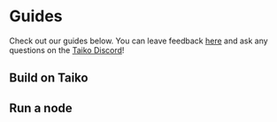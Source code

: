 
# Guides

Check out our guides below. You can leave feedback [here](https://docs.google.com/forms/d/1Vn10tqZW0bPvNUItzeek9u8kh7YkQZOGorMb3LuJVVA) and ask any questions on the [Taiko Discord](https://discord.gg/taikoxyz)!

## Build on Taiko

<Cards>
  <Card title="💰 Setup your wallet" href="/docs/guides/build-on-taiko/setup-your-wallet" />
  <Card title="🎁 Receive tokens" href="/docs/guides/build-on-taiko/receive-tokens" />
  <Card title="🌉 Bridge tokens" href="/docs/guides/build-on-taiko/bridge-tokens" />
  <Card title="🔄 Swap tokens" href="/docs/guides/build-on-taiko/swap-tokens" />
  <Card title="🚀 Deploy a contract" href="/docs/guides/build-on-taiko/deploy-a-contract" />
  <Card title="📜 Verify a contract" href="/docs/guides/build-on-taiko/verify-a-contract" />
   <Card title="🛠️ Build a dapp" href="/docs/guides/build-on-taiko/build-a-dapp" />    
</Cards>

## Run a node

<Cards>
  <Card title="🔷 Run a Sepolia node" href="/docs/guides/run-a-node/run-a-sepolia-node"/>
  <Card title="🥁 Run a Taiko node" href="/docs/guides/run-a-node/run-a-taiko-node"/>
  <Card title="📤 Enable a proposer" href="/docs/guides/run-a-node/enable-a-proposer"/>
  <Card title="🔎 Enable a prover" href="/docs/guides/run-a-node/enable-a-prover"/>
  <Card title="🛄 Claim prover rewards" href="/docs/guides/run-a-node/claim-prover-rewards"/>
</Cards>
